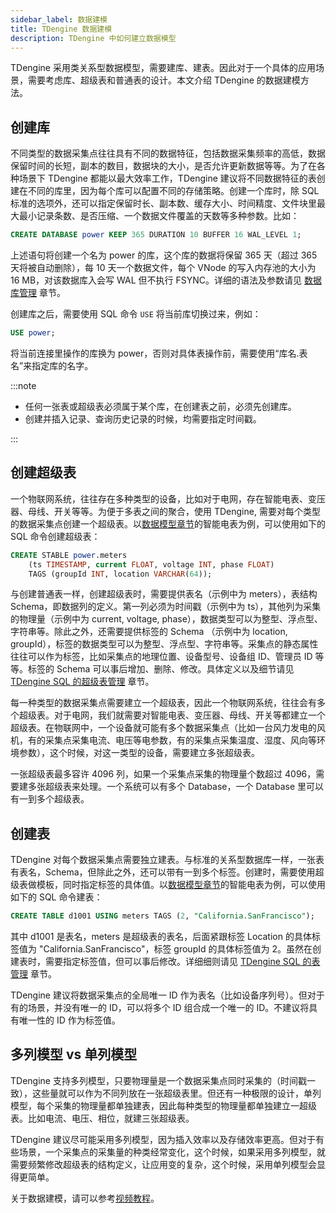 ```yaml
---
sidebar_label: 数据建模
title: TDengine 数据建模
description: TDengine 中如何建立数据模型
---
```


TDengine 采用类关系型数据模型，需要建库、建表。因此对于一个具体的应用场景，需要考虑库、超级表和普通表的设计。本文介绍 TDengine 的数据建模方法。

## 创建库

不同类型的数据采集点往往具有不同的数据特征，包括数据采集频率的高低，数据保留时间的长短，副本的数目，数据块的大小，是否允许更新数据等等。为了在各种场景下 TDengine 都能以最大效率工作，TDengine 建议将不同数据特征的表创建在不同的库里，因为每个库可以配置不同的存储策略。创建一个库时，除 SQL 标准的选项外，还可以指定保留时长、副本数、缓存大小、时间精度、文件块里最大最小记录条数、是否压缩、一个数据文件覆盖的天数等多种参数。比如：

```sql
CREATE DATABASE power KEEP 365 DURATION 10 BUFFER 16 WAL_LEVEL 1;
```

上述语句将创建一个名为 power 的库，这个库的数据将保留 365 天（超过 365 天将被自动删除），每 10 天一个数据文件，每个 VNode 的写入内存池的大小为 16 MB，对该数据库入会写 WAL 但不执行 FSYNC。详细的语法及参数请见 [数据库管理](/taos-sql/database) 章节。

创建库之后，需要使用 SQL 命令 `USE` 将当前库切换过来，例如：

```sql
USE power;
```

将当前连接里操作的库换为 power，否则对具体表操作前，需要使用“库名.表名”来指定库的名字。

:::note

- 任何一张表或超级表必须属于某个库，在创建表之前，必须先创建库。
- 创建并插入记录、查询历史记录的时候，均需要指定时间戳。

:::

## 创建超级表

一个物联网系统，往往存在多种类型的设备，比如对于电网，存在智能电表、变压器、母线、开关等等。为便于多表之间的聚合，使用 TDengine, 需要对每个类型的数据采集点创建一个超级表。以[数据模型章节](/concept)的智能电表为例，可以使用如下的 SQL 命令创建超级表：

```sql
CREATE STABLE power.meters
    (ts TIMESTAMP, current FLOAT, voltage INT, phase FLOAT)
    TAGS (groupId INT, location VARCHAR(64));
```

与创建普通表一样，创建超级表时，需要提供表名（示例中为 meters），表结构 Schema，即数据列的定义。第一列必须为时间戳（示例中为 ts），其他列为采集的物理量（示例中为 current, voltage, phase），数据类型可以为整型、浮点型、字符串等。除此之外，还需要提供标签的 Schema （示例中为 location, groupId），标签的数据类型可以为整型、浮点型、字符串等。采集点的静态属性往往可以作为标签，比如采集点的地理位置、设备型号、设备组 ID、管理员 ID 等等。标签的 Schema 可以事后增加、删除、修改。具体定义以及细节请见 [TDengine SQL 的超级表管理](/taos-sql/stable) 章节。

每一种类型的数据采集点需要建立一个超级表，因此一个物联网系统，往往会有多个超级表。对于电网，我们就需要对智能电表、变压器、母线、开关等都建立一个超级表。在物联网中，一个设备就可能有多个数据采集点（比如一台风力发电的风机，有的采集点采集电流、电压等电参数，有的采集点采集温度、湿度、风向等环境参数），这个时候，对这一类型的设备，需要建立多张超级表。

一张超级表最多容许 4096 列，如果一个采集点采集的物理量个数超过 4096，需要建多张超级表来处理。一个系统可以有多个 Database，一个 Database 里可以有一到多个超级表。

## 创建表

TDengine 对每个数据采集点需要独立建表。与标准的关系型数据库一样，一张表有表名，Schema，但除此之外，还可以带有一到多个标签。创建时，需要使用超级表做模板，同时指定标签的具体值。以[数据模型章节](/concept)的智能电表为例，可以使用如下的 SQL 命令建表：

```sql
CREATE TABLE d1001 USING meters TAGS (2, "California.SanFrancisco");
```

其中 d1001 是表名，meters 是超级表的表名，后面紧跟标签 Location 的具体标签值为 "California.SanFrancisco"，标签 groupId 的具体标签值为 2。虽然在创建表时，需要指定标签值，但可以事后修改。详细细则请见 [TDengine SQL 的表管理](/taos-sql/table) 章节。

TDengine 建议将数据采集点的全局唯一 ID 作为表名（比如设备序列号）。但对于有的场景，并没有唯一的 ID，可以将多个 ID 组合成一个唯一的 ID。不建议将具有唯一性的 ID 作为标签值。

## 多列模型 vs 单列模型

TDengine 支持多列模型，只要物理量是一个数据采集点同时采集的（时间戳一致），这些量就可以作为不同列放在一张超级表里。但还有一种极限的设计，单列模型，每个采集的物理量都单独建表，因此每种类型的物理量都单独建立一超级表。比如电流、电压、相位，就建三张超级表。

TDengine 建议尽可能采用多列模型，因为插入效率以及存储效率更高。但对于有些场景，一个采集点的采集量的种类经常变化，这个时候，如果采用多列模型，就需要频繁修改超级表的结构定义，让应用变的复杂，这个时候，采用单列模型会显得更简单。

关于数据建模，请可以参考[视频教程](https://www.taosdata.com/blog/2020/11/11/1945.html)。